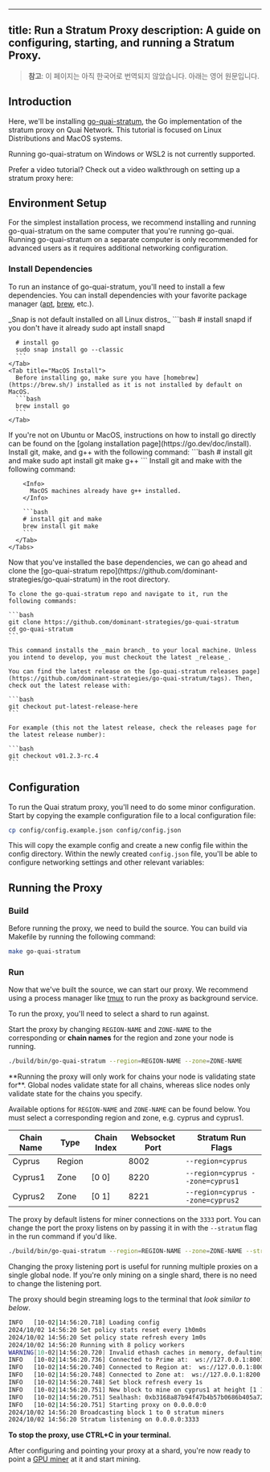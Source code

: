 <!-- AUTO-GENERATED-CONTENT:START (ENGLISH-COPY) -->
---
title: Run a Stratum Proxy
description: A guide on configuring, starting, and running a Stratum Proxy.
---

> **참고**: 이 페이지는 아직 한국어로 번역되지 않았습니다. 아래는 영어 원문입니다.

## Introduction

Here, we'll be installing [go-quai-stratum](https://github.com/dominant-strategies/go-quai-stratum), the Go implementation of the stratum proxy on Quai Network. This tutorial is focused on Linux Distributions and MacOS systems.

<Warning>Running go-quai-stratum on Windows or WSL2 is not currently supported.</Warning>

Prefer a video tutorial? Check out a video walkthrough on setting up a stratum proxy here:

## Environment Setup

For the simplest installation process, we recommend installing and running go-quai-stratum on the same computer that you're running go-quai. Running go-quai-stratum on a separate computer is only recommended for advanced users as it requires additional networking configuration.

### Install Dependencies

To run an instance of go-quai-stratum, you'll need to install a few dependencies. You can install dependencies with your favorite package manager ([apt](https://ubuntu.com/server/docs/package-management), [brew](https://brew.sh/), etc.).

<Steps>
  <Step title="Go v1.23.0+">
  <Tabs>
    <Tab title="Linux Snap Install">
    _Snap is not default installed on all Linux distros_
    ```bash
      # install snapd if you don't have it already
      sudo apt install snapd

      # install go
      sudo snap install go --classic
      ```
    </Tab>
    <Tab title="MacOS Install">
      Before installing go, make sure you have [homebrew](https://brew.sh/) installed as it is not installed by default on MacOS.
      ```bash
      brew install go
      ```
    </Tab>

  </Tabs>
  If you're not on Ubuntu or MacOS, instructions on how to install go directly can be found on the [golang installation page](https://go.dev/doc/install).
  </Step>
<Step title="Git, Make, and G++">
    <Tabs>
      <Tab title="Linux Install">
        Install git, make, and g++ with the following command:
        ```bash
        # install git and make
        sudo apt install git make g++
        ```
      </Tab>
      <Tab title="MacOS Install">
        Install git and make with the following command:

        <Info>
          MacOS machines already have g++ installed.
        </Info>

        ```bash
        # install git and make
        brew install git make
        ```
      </Tab>
    </Tabs>

  </Step>
  <Step title="go-quai-stratum">
    Now that you've installed the base dependencies, we can go ahead and clone the [go-quai-stratum repo](https://github.com/dominant-strategies/go-quai-stratum) in the root directory.

    To clone the go-quai-stratum repo and navigate to it, run the following commands:

    ```bash
    git clone https://github.com/dominant-strategies/go-quai-stratum
    cd go-quai-stratum
    ```

    This command installs the _main branch_ to your local machine. Unless you intend to develop, you must checkout the latest _release_.

    You can find the latest release on the [go-quai-stratum releases page](https://github.com/dominant-strategies/go-quai-stratum/tags). Then, check out the latest release with:

    ```bash
    git checkout put-latest-release-here
    ```

    For example (this not the latest release, check the releases page for the latest release number):

    ```bash
    git checkout v01.2.3-rc.4
    ```

  </Step>
</Steps>

## Configuration

To run the Quai stratum proxy, you'll need to do some minor configuration. Start by copying the example configuration file to a local configuration file:

```bash
cp config/config.example.json config/config.json
```

This will copy the example config and create a new config file within the config directory.
Within the newly created `config.json` file, you'll be able to configure networking settings and other relevant variables:

## Running the Proxy

### Build

Before running the proxy, we need to build the source. You can build via Makefile by running the following command:

```bash
make go-quai-stratum
```

### Run

Now that we've built the source, we can start our proxy. We recommend using a process manager like [tmux](https://github.com/tmux/tmux/wiki) to run the proxy as background service.

To run the proxy, you'll need to select a shard to run against.

Start the proxy by changing `REGION-NAME` and `ZONE-NAME` to the corresponding or **chain names** for the region and zone your node is running.

```bash
./build/bin/go-quai-stratum --region=REGION-NAME --zone=ZONE-NAME
```

<Warning>
	**Running the proxy will only work for chains your node is validating state for**. Global nodes validate state for all chains, whereas
	slice nodes only validate state for the chains you specify.
</Warning>

Available options for `REGION-NAME` and `ZONE-NAME` can be found below. You must select a corresponding region and zone, e.g. cyprus and cyprus1.

| Chain Name | Type   | Chain Index | Websocket Port | Stratum Run Flags                |
| ---------- | ------ | ----------- | -------------- | -------------------------------- |
| Cyprus     | Region |             | 8002           | `--region=cyprus`                |
| Cyprus1    | Zone   | [0 0]       | 8220           | `--region=cyprus --zone=cyprus1` |
| Cyprus2    | Zone   | [0 1]       | 8221           | `--region=cyprus --zone=cyprus2` |

The proxy by default listens for miner connections on the `3333` port. You can change the port the proxy listens on by passing it in with the `--stratum` flag in the run command if you'd like.

```bash
./build/bin/go-quai-stratum --region=REGION-NAME --zone=ZONE-NAME --stratum=LISTENING-PORT
```

<Note>
	Changing the proxy listening port is useful for running multiple proxies on a single global node. If you're only mining on a single shard,
	there is no need to change the listening port.
</Note>

The proxy should begin streaming logs to the terminal that _look similar to below_.

```bash
INFO   [10-02|14:56:20.718] Loading config                                path=config/config.json
2024/10/02 14:56:20 Set policy stats reset every 1h0m0s
2024/10/02 14:56:20 Set policy state refresh every 1m0s
2024/10/02 14:56:20 Running with 8 policy workers
WARNING[10-02|14:56:20.720] Invalid ethash caches in memory, defaulting to 1  requested=0
INFO   [10-02|14:56:20.736] Connected to Prime at:  ws://127.0.0.1:8001
INFO   [10-02|14:56:20.740] Connected to Region at:  ws://127.0.0.1:8002
INFO   [10-02|14:56:20.748] Connected to Zone at:  ws://127.0.0.1:8200
INFO   [10-02|14:56:20.748] Set block refresh every 1s
INFO   [10-02|14:56:20.751] New block to mine on cyprus1 at height [1 1 1]
INFO   [10-02|14:56:20.751] Sealhash: 0xb3168a87b94f47b4b57b0686b405a72475dca0b8691c76b80a0500091b5608d1
INFO   [10-02|14:56:20.751] Starting proxy on 0.0.0.0:0
2024/10/02 14:56:20 Broadcasting block 1 to 0 stratum miners
2024/10/02 14:56:20 Stratum listening on 0.0.0.0:3333
```

**To stop the proxy, use CTRL+C in your terminal.**

After configuring and pointing your proxy at a shard, you're now ready to point a [GPU miner](/ko/guides/miner) at it and start mining.

